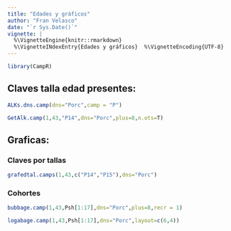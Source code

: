```yaml
---
title: "Edades y gráficos"
author: "Fran Velasco"
date: "`r Sys.Date()`"
vignette: |
  %\VignetteEngine{knitr::rmarkdown} 
  %\VignetteINdexEntry{Edades y gráficos}  %\VignetteEncoding{UTF-8}
---
```


```r
library(CampR)
```

Claves talla edad presentes:
----------

```r
ALKs.dns.camp(dns="Porc",camp = "P")
```

```r
GetAlk.camp(1,43,"P14",dns="Porc",plus=8,n.ots=T)
```

Graficas:
----------

### Claves por tallas

```r
grafedtal.camps(1,43,c("P14","P15"),dns="Porc")
```


### Cohortes

```r
bubbage.camp(1,43,Psh[1:17],dns="Porc",plus=8,recr = 1)
```


```r
logabage.camp(1,43,Psh[1:17],dns="Porc",layout=c(6,4))
```

